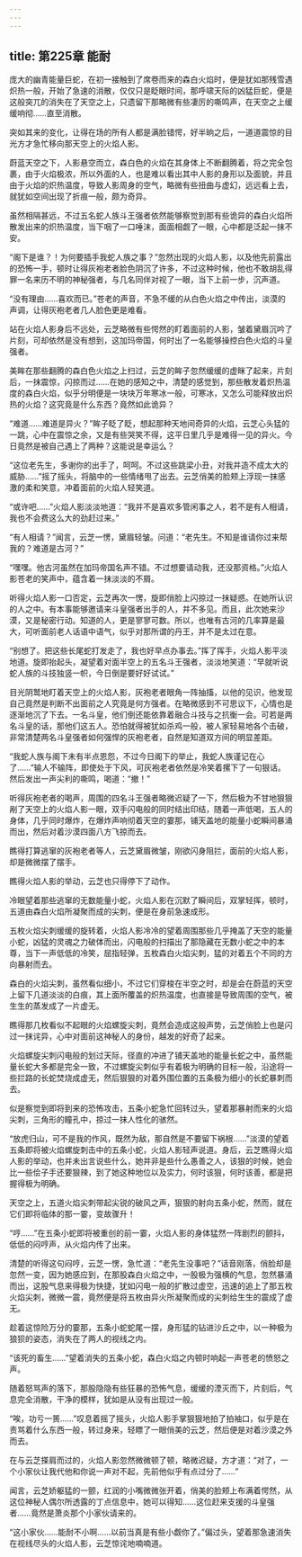 ```yaml
---
---
---
```

title: 第225章 能耐
---



庞大的幽青能量巨蛇，在初一接触到了席卷而来的森白火焰时，便是犹如那残雪遇炽热一般，开始了急速的消散，仅仅只是眨眼时间，那呼啸天际的凶猛巨蛇，便是这般突兀的消失在了天空之上，只遗留下那略微有些凄厉的嘶鸣声，在天空之上缓缓响彻……直至消散。

突如其来的变化，让得在场的所有人都是满脸错愕，好半晌之后，一道道震惊的目光方才急忙移向那天空上的火焰人影。

蔚蓝天空之下，人影悬空而立，森白色的火焰在其身体上不断翻腾着，将之完全包裹，由于火焰极浓，所以外面的人，也是难以看出其中人影的身形以及面貌，并且由于火焰的炽热温度，导致人影周身的空气，略微有些扭曲与虚幻，远远看上去，就犹如空间出现了折痕一般，颇为奇异。

虽然相隔甚远，不过五名蛇人族斗王强者依然能够察觉到那有些诡异的森白火焰所散发出来的炽热温度，当下咽了一口唾沫，面面相觑了一眼，心中都是泛起一抹不安。

“阁下是谁？！为何要插手我蛇人族之事？”忽然出现的火焰人影，以及他先前露出的恐怖一手，顿时让得灰袍老者脸色阴沉了许多，不过这种时候，他也不敢胡乱得罪一名来历不明的神秘强者，与几名同伴对视了一眼，当下上前一步，沉声道。

“没有理由……喜欢而已。”苍老的声音，不急不缓的从白色火焰之中传出，淡漠的声调，让得灰袍老者几人脸色更是难看。

站在火焰人影身后不远处，云芝略微有些愕然的盯着面前的人影，皱着黛眉沉吟了片刻，可却依然是没有想到，这加玛帝国，何时出了一名能够操控白色火焰的斗皇强者。

美眸在那些翻腾的森白色火焰之上扫过，云芝的眸子忽然缓缓的虚眯了起来，片刻后，一抹震惊，闪掠而过……在她的感知之中，清楚的感觉到，那些散发着炽热温度的森白火焰，似乎分明便是一块块万年寒冰一般，可寒冰，又怎么可能释放出炽热的火焰？这究竟是什么东西？竟然如此诡异？

“难道……难道是异火？”眸子眨了眨，想起那种天地间奇异的火焰，云芝心头猛的一跳，心中在震惊之余，又是有些哭笑不得，这平日里几乎是难得一见的异火。今日竟然是被自己遇上了两种？这能说是幸运么？

“这位老先生，多谢你的出手了，呵呵。不过这些跳梁小丑，对我并造不成太大的威胁……”摇了摇头，将脑中的一些情绪甩了出去。云芝俏美的脸颊上浮现一抹感激的柔和笑意，冲着面前的火焰人轻笑道。

“或许吧……”火焰人影淡淡地道：“我并不是喜欢多管闲事之人，若不是有人相请，我也不会费这么大的劲赶过来。”

“有人相请？”闻言，云芝一愣，黛眉轻皱。问道：“老先生。不知是谁请你过来帮我的？难道是古河？”

“嘿嘿。他古河虽然在加玛帝国名声不错。不过想要请动我，还没那资格。”火焰人影苍老的笑声中，蕴含着一抹淡淡的不屑。

听得火焰人影一口否定，云芝再次一愣，旋即俏脸上闪掠过一抹疑惑。在她所认识的人之中。有本事能够邀请来斗皇强者出手的人，并不多见。而且，此次她来沙漠，又是秘密行动。知道的人，更是寥寥可数。所以，也唯有古河的几率算是最大，可听面前老人话语中语气，似乎对那所谓的丹王，并不是太过在意。

“别想了。把这些长尾蛇打发走了，我也好早点办事去。”挥了挥手，火焰人影平淡地道。旋即抬起头，凝望着对面半空上的五名斗王强者，淡淡地笑道：“早就听说蛇人族的斗技独竖一帜，今日倒是要好好试试。”

目光阴鹫地盯着天空上的火焰人影，灰袍老者眼角一阵抽搐，以他的见识，他发现自己竟然是判断不出面前之人究竟是何方强者。在略微感到不可思议下，心情也是逐渐地沉了下去。一名斗皇，他们倒还能依靠着融合斗技与之抗衡一会。可若是两名斗皇的话，那他们这五人。恐怕就得被犹如杀鸡一般，被人家轻易地各个击破，非常清楚两名斗皇强者如何强悍的灰袍老者，自然是知道双方间的明显差距。

“我蛇人族与阁下未有半点恩怨，不过今日阁下的举止，我蛇人族谨记在心了……”输人不输阵，即使处于下风，可灰袍老者依然是冷笑着摞下了一句狠话。然后发出一声尖利的嘶鸣，喝道：“撤！”

听得灰袍老者的喝声，周围的四名斗王强者略微迟疑了一下，然后极为不甘地狠狠剐了天空上的火焰人影一眼，双手闪电般的同时结出印结，随着一声低喝，五人的身体，几乎同时爆炸，在爆炸声响彻着天空的霎那，铺天盖地的能量小蛇瞬间暴涌而出，然后对着沙漠四面八方飞掠而去。

瞧得打算逃窜的灰袍老者等人，云芝黛眉微皱，刚欲闪身阻拦，面前的火焰人影，却是微微摆了摆手。

瞧得火焰人影的举动，云芝也只得停下了动作。

冷眼望着那些逃窜的无数能量小蛇，火焰人影在沉默了瞬间后，双掌轻挥，顿时，五道由森白火焰所凝聚而成的尖刺，便是在身前急速成形。

五枚火焰尖刺缓缓的旋转着，火焰人影冷冷的望着周围那些几乎掩盖了天空的能量小蛇，凶猛的灵魂之力破体而出，闪电般的扫描出了那隐藏在无数小蛇之中的本尊，当下一声低低的冷笑，屈指轻弹，五枚森白火焰尖刺，猛的对着五个不同的方向暴射而去。

森白的火焰尖刺，虽然看似细小，不过它们穿梭在半空之时，却是会在蔚蓝的天空上留下几道淡淡的白痕，其上面所覆盖的炽热温度，也直接是导致周围的空气，被生生的蒸发成了一片虚无。

瞧得那几枚看似不起眼的火焰螺旋尖刺，竟然会造成这般声势，云芝俏脸上也是闪过一抹诧异，心中对面前这神秘人的身份，越发的好奇了起来。

火焰螺旋尖刺闪电般的划过天际，径直的冲进了铺天盖地的能量长蛇之中，虽然能量长蛇大多都是完全一致，不过螺旋尖刺似乎有着极为明确的目标一般，沿途将一些拦路的长蛇焚烧成虚无，然后狠狠的对着外围位置的五条极为细小的长蛇暴刺而去。

似是察觉到即将到来的恐怖攻击，五条小蛇急忙回转过头，望着那暴射而来的火焰尖刺，三角形的瞳孔中，掠过一抹人性化的骇然。

“放虎归山，可不是我的作风，既然为敌，那自然是不要留下祸根……”淡漠的望着五条即将被火焰螺旋刺击中的五条小蛇，火焰人影轻声说道。身后，云芝瞧得火焰人影的举动，也并未出言说些什么，她并非是些什么愚善之人，该狠的时候，她会比一些侩子手还要狠辣，到了她这种地位以及实力，何时该狠，何时该善，都是把握得极为明确。

天空之上，五道火焰尖刺带起尖锐的破风之声，狠狠的射向五条小蛇，然而，就在它们即将临体的那一霎，变故骤升！

“哼……”在五条小蛇即将被重创的前一霎，火焰人影的身体猛然一阵剧烈的颤抖，低低的闷哼声，从火焰内传了出来。

清楚的听得这句闷哼，云芝一愣，急忙道：“老先生没事吧？”话音刚落，俏脸却是忽然一变，因为她感应到，在那股森白火焰之中，一股极为强横的气息，忽然暴涌而出，这股气息来得极为快捷，犹如闪电一般的扩散过虚空，迅速的追上了那五枚火焰尖刺，微微一震，竟然便是将五枚由异火所凝聚而成的尖刺给生生的震成了虚无。

趁着这惊险万分的霎那，五条小蛇蛇尾一摆，身形猛的钻进沙丘之中，以一种极为狼狈的姿态，消失在了两人的视线之内。

“该死的畜生……”望着消失的五条小蛇，森白火焰之内顿时响起一声苍老的愤怒之声。

随着怒骂声的落下，那股隐隐有些狂暴的恐怖气息，缓缓的湮灭而下，片刻后，气息完全消散，干净的模样，犹如是从没有出现过一般。

“唉，功亏一篑……”叹息着摇了摇头，火焰人影手掌狠狠地拍了拍袖口，似乎是在责骂着什么东西一般，转过身来，轻瞟了一眼俏美的云芝，然后便是对着沙漠之外而去。

在与云芝搽肩而过的，火焰人影忽然微微顿了顿，略微迟疑，方才道：“对了，一个小家伙让我代他和你说一声对不起，先前他似乎有点过分了……”

闻言，云芝娇躯猛的一颤，红润的小嘴微微张开着，俏美的脸颊上布满着愕然，从这位神秘人偶尔所透露的丁点信息中，她可以得知……这位赶来支援的斗皇强者……竟然是萧炎那个小家伙请来的。

“这小家伙……能耐不小啊……以前当真是有些小觑你了。”偏过头，望着那急速消失在视线尽头的火焰人影，云芝惊诧地喃喃道。